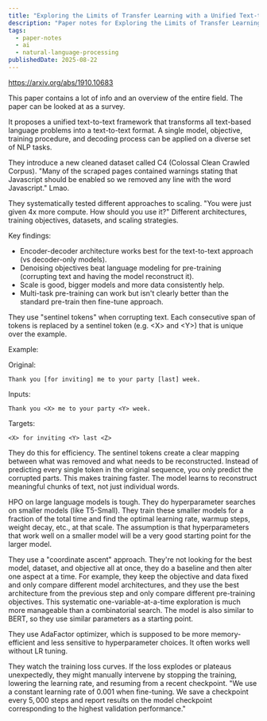 ```yaml
---
title: "Exploring the Limits of Transfer Learning with a Unified Text-to-Text Transformer | Paper Notes"
description: "Paper notes for Exploring the Limits of Transfer Learning with a Unified Text-to-Text Transformer."
tags:
  - paper-notes
  - ai
  - natural-language-processing
publishedDate: 2025-08-22
---
```


https://arxiv.org/abs/1910.10683

This paper contains a lot of info and an overview of the entire field.
The paper can be looked at as a survey.

It proposes a unified text-to-text framework that transforms all text-based language problems into a text-to-text format.
A single model, objective, training procedure, and decoding process can be applied on a diverse set of NLP tasks.

They introduce a new cleaned dataset called C4 (Colossal Clean Crawled Corpus).
"Many of the scraped pages contained warnings stating that Javascript should be enabled so we removed any line with the word Javascript." Lmao.

They systematically tested different approaches to scaling.
"You were just given 4x more compute. How should you use it?"
Different architectures, training objectives, datasets, and scaling strategies.

Key findings:
- Encoder-decoder architecture works best for the text-to-text approach (vs decoder-only models).
- Denoising objectives beat language modeling for pre-training (corrupting text and having the model reconstruct it).
- Scale is good, bigger models and more data consistently help.
- Multi-task pre-training can work but isn't clearly better than the standard pre-train then fine-tune approach.

They use "sentinel tokens" when corrupting text.
Each consecutive span of tokens is replaced by a sentinel token (e.g. &lt;X&gt; and &lt;Y&gt;) that is unique over the example.

Example:

Original:
```
Thank you [for inviting] me to your party [last] week.
```

Inputs:
```
Thank you <X> me to your party <Y> week.
```

Targets:
```
<X> for inviting <Y> last <Z>
```

They do this for efficiency.
The sentinel tokens create a clear mapping between what was removed and what needs to be reconstructed.
Instead of predicting every single token in the original sequence, you only predict the corrupted parts. This makes training faster.
The model learns to reconstruct meaningful chunks of text, not just individual words.

HPO on large language models is tough.
They do hyperparameter searches on smaller models (like T5-Small).
They train these smaller models for a fraction of the total time and find the optimal learning rate, warmup steps, weight decay, etc., at that scale.
The assumption is that hyperparameters that work well on a smaller model will be a very good starting point for the larger model.

They use a "coordinate ascent" approach.
They're not looking for the best model, dataset, and objective all at once, they do a baseline and then alter one aspect at a time.
For example, they keep the objective and data fixed and only compare different model architectures, and they use the best architecture from the previous step and only compare different pre-training objectives.
This systematic one-variable-at-a-time exploration is much more manageable than a combinatorial search.
The model is also similar to BERT, so they use similar parameters as a starting point.

They use AdaFactor optimizer, which is supposed to be more memory-efficient and less sensitive to hyperparameter choices.
It often works well without LR tuning.

They watch the training loss curves.
If the loss explodes or plateaus unexpectedly, they might manually intervene by stopping the training, lowering the learning rate, and resuming from a recent checkpoint.
"We use a constant learning rate of $0.001$ when fine-tuning. We save a checkpoint every $5,000$ steps and report results on the model checkpoint corresponding to the highest validation performance."
